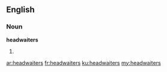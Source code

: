 ==English==
===Noun===
'''headwaiters'''

#{{plural of|[[headwaiter]]}}

[[ar:headwaiters]]
[[fr:headwaiters]]
[[ku:headwaiters]]
[[my:headwaiters]]